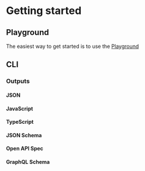 # Getting started

## Playground

The easiest way to get started is to use the [Playground](/playground)

## CLI

### Outputs

#### JSON

#### JavaScript

#### TypeScript

#### JSON Schema

#### Open API Spec

#### GraphQL Schema